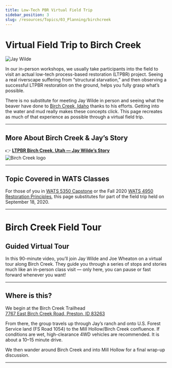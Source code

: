 ```yaml
---
title: Low-Tech PBR Virtual Field Trip
sidebar_position: 3
slug: /resources/Topics/03_Planning/birchcreek
---
```


# Virtual Field Trip to Birch Creek

![Jay Wilde](/img/people/Wilde_round.png)

In our in-person workshops, we usually take participants into the field to visit an actual low-tech process-based restoration (LTPBR) project. Seeing a real riverscape suffering from “structural starvation,” and then observing a successful LTPBR restoration on the ground, helps you fully grasp what’s possible.

There is no substitute for meeting Jay Wilde in person and seeing what the beaver have done to [Birch Creek, Idaho](http://capstone.restoration.usu.edu/Course_Topics/WATS_5350/Low-Tech/Projects/birch/) thanks to his efforts. Getting into the water and mud really makes these concepts click. This page recreates as much of that experience as possible through a virtual field trip.

---

## More About Birch Creek & Jay’s Story

👉 [**LTPBR Birch Creek, Utah — Jay Wilde’s Story**](/resources/casestudies/birch)  
![Birch Creek logo](/img/logos/wilde.png)

---

## Topic Covered in WATS Classes

For those of you in [WATS 5350 Capstone](http://capstone.restoration.usu.edu/Course_Topics/WATS_5350/) or the Fall 2020 [WATS 4950 Restoration Principles](https://usu.instructure.com/courses/595865), this page substitutes for part of the field trip held on September 18, 2020.

---

# Birch Creek Field Tour

## Guided Virtual Tour

In this 90-minute video, you’ll join Jay Wilde and Joe Wheaton on a virtual tour along Birch Creek. They guide you through a series of stops and stories much like an in-person class visit — only here, you can pause or fast forward whenever you want!

<YouTubeEmbed videoId="WH7lBV9LIbo" title="Birch Creek Field Tour: Guided Virtual Tour" width={560} height={315} />

---

## Where is this?

We begin at the Birch Creek Trailhead  
[7767 East Birch Creek Road, Preston, ID 83263](https://goo.gl/maps/BWc2nGndi6Fs1paZ6)

From there, the group travels up through Jay’s ranch and onto U.S. Forest Service land (FS Road 1054) to the Mill Hollow/Birch Creek confluence. If conditions are wet, high-clearance 4WD vehicles are recommended. It is about a 10–15 minute drive.

<GoogleSlides src="https://www.google.com/maps/embed?pb=!1m24!1m12!1m3!1d26632.5728905435!2d-111.69198839086701!3d42.21377395577602!2m3!1f0!2f0!3f0!3m2!1i1024!2i768!4f13.1!4m9!3e0!4m3!3m2!1d42.2025112!2d-111.6565411!4m3!3m2!1d42.2247901!2d-111.69438369999999!5e1!3m2!1sen!2sus!4v1570292427872!5m2!1sen!2sus" title="Birch Creek Trailhead Map" width={600} height={450} />

We then wander around Birch Creek and into Mill Hollow for a final wrap-up discussion.

<GoogleSlides src="https://www.google.com/maps/d/embed?mid=1ITko2FHcPTHXgJQuinNKma6c5Ij8y4lB" title="Birch Creek and Mill Hollow Route Map" width={640} height={480} />

---

